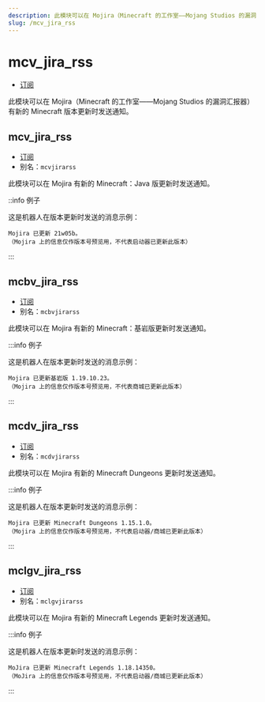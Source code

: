 ```yaml
---
description: 此模块可以在 Mojira（Minecraft 的工作室——Mojang Studios 的漏洞汇报器）有新的 Minecraft 版本更新时发送通知
slug: /mcv_jira_rss
---
```


# mcv_jira_rss

-   [订阅](/docs/help/reading#命令类型)

此模块可以在 Mojira（Minecraft 的工作室——Mojang Studios 的漏洞汇报器）有新的 Minecraft 版本更新时发送通知。

## mcv_jira_rss

-   [订阅](/docs/help/reading#命令类型)
-   别名：`mcvjirarss`

此模块可以在 Mojira 有新的 Minecraft：Java 版更新时发送通知。

::info 例子

这是机器人在版本更新时发送的消息示例：

```
Mojira 已更新 21w05b。
（Mojira 上的信息仅作版本号预览用，不代表启动器已更新此版本）
```

:::

## mcbv_jira_rss

-   [订阅](/docs/help/reading#命令类型)
-   别名：`mcbvjirarss`

此模块可以在 Mojira 有新的 Minecraft：基岩版更新时发送通知。

:::info 例子

这是机器人在版本更新时发送的消息示例：

```
Mojira 已更新基岩版 1.19.10.23。
（Mojira 上的信息仅作版本号预览用，不代表商城已更新此版本）
```

:::

## mcdv_jira_rss

-   [订阅](/docs/help/reading#命令类型)
-   别名：`mcdvjirarss`

此模块可以在 Mojira 有新的 Minecraft Dungeons 更新时发送通知。

:::info 例子

这是机器人在版本更新时发送的消息示例：

```
Mojira 已更新 Minecraft Dungeons 1.15.1.0。
（Mojira 上的信息仅作版本号预览用，不代表启动器/商城已更新此版本）
```

:::

## mclgv_jira_rss

-   [订阅](/docs/help/reading#命令类型)
-   别名：`mclgvjirarss`

此模块可以在 Mojira 有新的 Minecraft Legends 更新时发送通知。

:::info 例子

这是机器人在版本更新时发送的消息示例：

```
MoJira 已更新 Minecraft Legends 1.18.14350。
（MoJira 上的信息仅作版本号预览用，不代表启动器/商城已更新此版本）
```

:::
